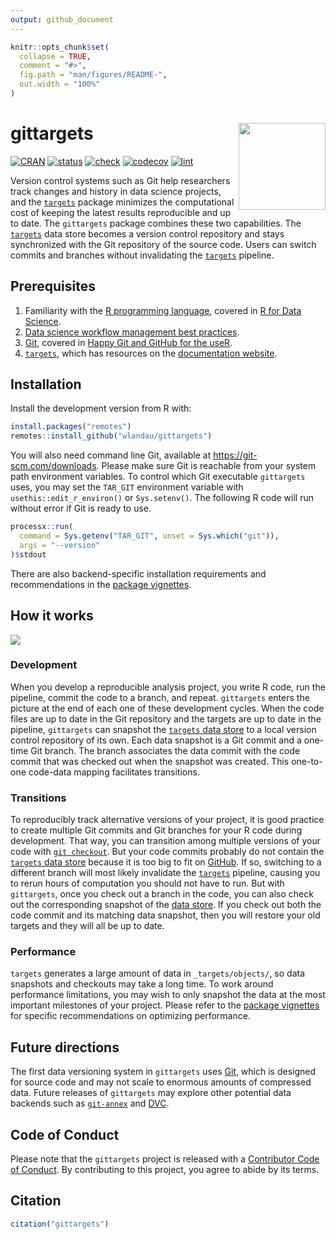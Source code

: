 ```yaml
---
output: github_document
---
```


```r
knitr::opts_chunk$set(
  collapse = TRUE,
  comment = "#>",
  fig.path = "man/figures/README-",
  out.width = "100%"
)
```

# gittargets <img src='man/figures/logo.png' align="right" height="139"/>

[![CRAN](https://www.r-pkg.org/badges/version/gittargets)](https://CRAN.R-project.org/package=gittargets)
[![status](https://www.repostatus.org/badges/latest/wip.svg)](https://www.repostatus.org/#wip)
[![check](https://github.com/wlandau/gittargets/workflows/check/badge.svg)](https://github.com/wlandau/gittargets/actions?query=workflow%3Acheck)
[![codecov](https://codecov.io/gh/wlandau/gittargets/branch/main/graph/badge.svg?token=3T5DlLwUVl)](https://codecov.io/gh/wlandau/gittargets)
[![lint](https://github.com/wlandau/gittargets/workflows/lint/badge.svg)](https://github.com/wlandau/gittargets/actions?query=workflow%3Alint)

Version control systems such as Git help researchers track changes and history in data science projects, and the [`targets`](https://docs.ropensci.org/targets/) package minimizes the computational cost of keeping the latest results reproducible and up to date. The `gittargets` package combines these two capabilities. The [`targets`](https://docs.ropensci.org/targets/) data store becomes a version control repository and stays synchronized with the Git repository of the source code. Users can switch commits and branches without invalidating the [`targets`](https://docs.ropensci.org/targets/) pipeline.

## Prerequisites

1. Familiarity with the [R programming language](https://www.r-project.org/), covered in [R for Data Science](https://r4ds.had.co.nz/).
1. [Data science workflow management best practices](https://rstats.wtf/index.html).
1. [Git](https://git-scm.com), covered in [Happy Git and GitHub for the useR](https://happygitwithr.com).
1. [`targets`](https://docs.ropensci.org/targets/), which has resources on the [documentation website](https://docs.ropensci.org/targets/#how-to-get-started).

## Installation

Install the development version from R with:

```r
install.packages("remotes")
remotes::install_github("wlandau/gittargets")
```

You will also need command line Git, available at <https://git-scm.com/downloads>. Please make sure Git is reachable from your system path environment variables. To control which Git executable `gittargets` uses, you may set the `TAR_GIT` environment variable with `usethis::edit_r_environ()` or `Sys.setenv()`. The following R code will run without error if Git is ready to use.

```r
processx::run(
  command = Sys.getenv("TAR_GIT", unset = Sys.which("git")),
  args = "--version"
)$stdout
```

There are also backend-specific installation requirements and recommendations in the [package vignettes](https://wlandau.github.io/gittargets/articles/index.html).

## How it works

![](./man/figures/workflow.png)

### Development

When you develop a reproducible analysis project, you write R code, run the pipeline, commit the code to a branch, and repeat. `gittargets` enters the picture at the end of each one of these development cycles. When the code files are up to date in the Git repository and the targets are up to date in the pipeline, `gittargets` can snapshot the [`targets` data store](https://books.ropensci.org/targets/files.html#internal-data-files) to a local version control repository of its own. Each data snapshot is a Git commit and a one-time Git branch. The branch associates the data commit with the code commit that was checked out when the snapshot was created. This one-to-one code-data mapping facilitates transitions.

### Transitions

To reproducibly track alternative versions of your project, it is good practice to create multiple Git commits and Git branches for your R code during development. That way, you can transition among multiple versions of your code with [`git checkout`](https://git-scm.com/docs/git-checkout). But your code commits probably do not contain the [`targets` data store](https://books.ropensci.org/targets/files.html#internal-data-files) because it is too big to fit on [GitHub](https://github.com). If so, switching to a different branch will most likely invalidate the [`targets`](https://docs.ropensci.org/targets/) pipeline, causing you to rerun hours of computation you should not have to run. But with `gittargets`, once you check out a branch in the code, you can also check out the corresponding snapshot of the [data store](https://books.ropensci.org/targets/files.html#internal-data-files). If you check out both the code commit and its matching data snapshot, then you will restore your old targets and they will all be up to date.

### Performance

`targets` generates a large amount of data in `_targets/objects/`, so data snapshots and checkouts may take a long time. To work around performance limitations, you may wish to only snapshot the data at the most important milestones of your project. Please refer to the [package vignettes](https://wlandau.github.io/gittargets/articles/index.html) for specific recommendations on optimizing performance. 

## Future directions

The first data versioning system in `gittargets` uses [Git](https://git-scm.com), which is designed for source code and may not scale to enormous amounts of compressed data. Future releases of `gittargets` may explore other potential data backends such as [`git-annex`](https://git-annex.branchable.com) and [DVC](https://dvc.org).

## Code of Conduct

Please note that the `gittargets` project is released with a [Contributor Code of Conduct](https://contributor-covenant.org/version/2/0/CODE_OF_CONDUCT.html). By contributing to this project, you agree to abide by its terms.

## Citation

```r
citation("gittargets")
```
